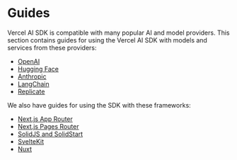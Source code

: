 # Guides

Vercel AI SDK is compatible with many popular AI and model providers. This section contains guides for using the Vercel AI SDK
with models and services from these providers:

- [OpenAI](./guides/openai)
- [Hugging Face](./guides/huggingface)
- [Anthropic](./guides/anthropic)
- [LangChain](./guides/langchain)
- [Replicate](./guides/replicate)

We also have guides for using the SDK with these frameworks:

- [Next.js App Router](./guides/frameworks/nextjs-app)
- [Next.js Pages Router](./guides/frameworks/nextjs-pages)
- [SolidJS and SolidStart](./guides/frameworks/solidjs)
- [SvelteKit](./guides/frameworks/sveltekit)
- [Nuxt](./guides/frameworks/nuxt)
